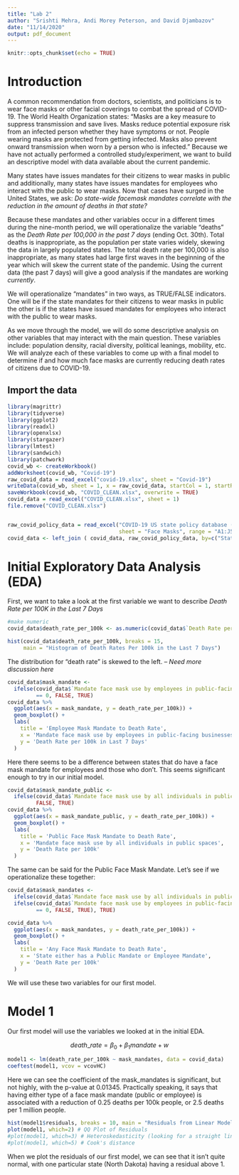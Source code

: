 ```yaml
---
title: "Lab 2"
author: "Srishti Mehra, Andi Morey Peterson, and David Djambazov"
date: "11/14/2020"
output: pdf_document
---
```


```r
knitr::opts_chunk$set(echo = TRUE)
```

# Introduction

  A common recommendation from doctors, scientists, and politicians is to wear face masks or other facial coverings to combat the spread of COVID-19. The World Health Organization states: "Masks are a key measure to suppress transmission and save lives. Masks reduce potential exposure risk from an infected person whether they have symptoms or not. People wearing masks are protected from getting infected. Masks also prevent onward transmission when worn by a person who is infected." Because we have not actually performed a controlled study/experiment, we want to build an descriptive model with data available about the current pandemic. 

Many states have issues mandates for their citizens to wear masks in public and additionally, many states have issues mandates for employees who interact with the public to wear masks.  Now that cases have surged in the United States, we ask: *Do state-wide facemask mandates correlate with the reduction in the amount of deaths in that state?* 

Because these mandates and other variables occur in a different times during the nine-month period, we will operationalize the variable "deaths" as the *Death Rate per 100,000  in the past 7 days* (ending Oct. 30th).  Total deaths is inappropriate, as the population per state varies widely, skewing the data in largely populated states.  The total death rate per 100,000 is also inappropriate, as many states had large first waves in the beginning of the year which will skew the current state of the pandemic.  Using the current data (the past 7 days) will give a good analysis if the mandates are working *currently*.

We will operationalize "mandates" in two ways, as TRUE/FALSE indicators.  One will be if the state mandates for their citizens to wear masks in public the other is if the states have issued mandates for employees who interact with the public to wear masks.

As we move through the model, we will do some descriptive analysis on other variables that may interact with the main question.  These variables include: population density, racial diversity, political leanings, mobility, etc.  We will analyze each of these variables to come up with a final model to determine if and how much face masks are currently reducing death rates of citizens due to COVID-19. 

## Import the data

```r
library(magrittr)
library(tidyverse)
library(ggplot2)
library(readxl)
library(openxlsx)
library(stargazer)
library(lmtest)
library(sandwich)
library(patchwork)
covid_wb <- createWorkbook()
addWorksheet(covid_wb, "Covid-19")
raw_covid_data = read_excel("covid-19.xlsx", sheet = "Covid-19")
writeData(covid_wb, sheet = 1, x = raw_covid_data, startCol = 1, startRow = 0, colNames = TRUE)
saveWorkbook(covid_wb, "COVID_CLEAN.xlsx", overwrite = TRUE)
covid_data = read_excel("COVID_CLEAN.xlsx", sheet = 1)
file.remove("COVID_CLEAN.xlsx")


raw_covid_policy_data = read_excel("COVID-19 US state policy database (CUSP).xlsx",
                                   sheet = "Face Masks", range = "A1:J52")
covid_data <- left_join ( covid_data, raw_covid_policy_data, by=c("State"))

```

# Initial Exploratory Data Analysis (EDA)

First, we want to take a look at the first variable we want to describe *Death Rate per 100K in the Last 7 Days*

```r
#make numeric
covid_data$death_rate_per_100k <- as.numeric(covid_data$`Death Rate per 100K in Last 7 Days`)

hist(covid_data$death_rate_per_100k, breaks = 15,
     main = "Histogram of Death Rates Per 100k in the Last 7 Days")
```

The distribution for "death rate" is skewed to the left. -- *Need more discussion here*

```r
covid_data$mask_mandate <- 
  ifelse(covid_data$`Mandate face mask use by employees in public-facing businesses.y`
         == 0, FALSE, TRUE)
covid_data %>% 
  ggplot(aes(x = mask_mandate, y = death_rate_per_100k)) + 
  geom_boxplot() +   
  labs(
    title = 'Employee Mask Mandate to Death Rate', 
    x = 'Mandate face mask use by employees in public-facing businesses', 
    y = 'Death Rate per 100k in Last 7 Days'
  )
```

Here there seems to be a difference between states that do have a face mask mandate for employees and those who don't.  This seems significant enough to try in our initial model.

```r
covid_data$mask_mandate_public <- 
  ifelse(covid_data$`Mandate face mask use by all individuals in public spaces.y` == 0,
         FALSE, TRUE)
covid_data %>% 
  ggplot(aes(x = mask_mandate_public, y = death_rate_per_100k)) + 
  geom_boxplot() +   
  labs(
    title = 'Public Face Mask Mandate to Death Rate', 
    x = 'Mandate face mask use by all individuals in public spaces', 
    y = 'Death Rate per 100k'
  )
```

The same can be said for the Public Face Mask Mandate.  Let's see if we operationalize these together:

```r
covid_data$mask_mandates <- 
  ifelse(covid_data$`Mandate face mask use by all individuals in public spaces.y` == 0,
  ifelse(covid_data$`Mandate face mask use by employees in public-facing businesses.y` 
         == 0, FALSE, TRUE), TRUE)

covid_data %>% 
  ggplot(aes(x = mask_mandates, y = death_rate_per_100k)) + 
  geom_boxplot() +   
  labs(
    title = 'Any Face Mask Mandate to Death Rate', 
    x = 'State either has a Public Mandate or Employee Mandate', 
    y = 'Death Rate per 100k'
  )
```

We will use these two variables for our first model.

# Model 1

Our first model will use the variables we looked at in the initial EDA.

$$death\_rate = \beta_0 + \beta_1 mandate + w \tag{1}$$
```r
model1 <- lm(death_rate_per_100k ~ mask_mandates, data = covid_data)
coeftest(model1, vcov = vcovHC)
```

Here we can see the coefficient of the mask_mandates is significant, but not highly, with the p-value at 0.01345.  Practically speaking, it says that having either type of a face mask mandate (public or employee) is associated with a reduction of 0.25 deaths per 100k people, or 2.5 deaths per 1 million people.

```r
hist(model1$residuals, breaks = 10, main = "Residuals from Linear Model 1 Predicting Death Rate") # Histogram of the Residuals
plot(model1, which=2) # QQ Plot of Residuals
#plot(model1, which=3) # Heteroskedasticity (looking for a straight line)
#plot(model1, which=5) # Cook's distance
```

When we plot the residuals of our first model, we can see that it isn't quite normal, with one particular state (North Dakota) having a residual above 1.